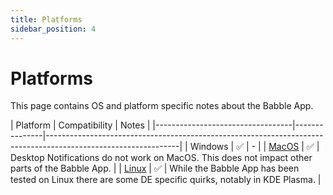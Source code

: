 ```yaml
---
title: Platforms
sidebar_position: 4
---
```


# Platforms

This page contains OS and platform specific notes about the Babble App.

[comment]: <> (https://www.tablesgenerator.com/markdown_tables)
| Platform | Compatibility | Notes |
|----------------------------------|---------------|---------------------------------------------------------------------------------------------------------------|
| Windows                          | ✅            | -                                                                                                             |
| [MacOS](platforms/macos)         | ✅            | Desktop Notifications do not work on MacOS. This does not impact other parts of the Babble App.               |
| [Linux](platforms/linux)         | ✅            | While the Babble App has been tested on Linux there are some DE specific quirks, notably in KDE Plasma.       |

